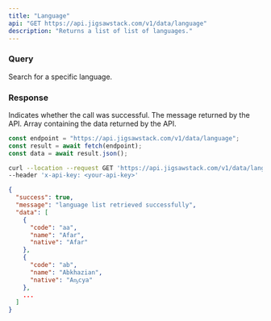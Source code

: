 ```yaml
---
title: "Language"
api: "GET https://api.jigsawstack.com/v1/data/language"
description: "Returns a list of list of languages."
---
```


### Query

<ParamField query="search_value" type="string">
  Search for a specific language.
</ParamField>

<Snippet file="header.mdx" />

### Response

<ResponseField name="success" type="boolean">
  Indicates whether the call was successful.
</ResponseField>

<ResponseField name="message" type="string">
  The message returned by the API.
</ResponseField>

<ResponseField name="data" type="array<string>">
  Array containing the data returned by the API.
</ResponseField>

<RequestExample>

```javascript Node.js
const endpoint = "https://api.jigsawstack.com/v1/data/language";
const result = await fetch(endpoint);
const data = await result.json();
```

```bash cURL
curl --location --request GET 'https://api.jigsawstack.com/v1/data/language' \
--header 'x-api-key: <your-api-key>'
```

</RequestExample>

<ResponseExample>

```json Response
{
  "success": true,
  "message": "language list retrieved successfully",
  "data": [
    {
      "code": "aa",
      "name": "Afar",
      "native": "Afar"
    },
    {
      "code": "ab",
      "name": "Abkhazian",
      "native": "Аҧсуа"
    },
    ...
  ]
}
```

</ResponseExample>
